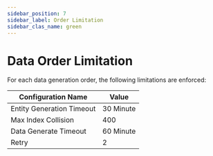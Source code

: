 ```yaml
---
sidebar_position: 7
sidebar_label: Order Limitation
sidebar_clas_name: green
---
```


# Data Order Limitation

For each data generation order, the following limitations are enforced:

| Configuration Name        | Value     |
|---------------------------|-----------|
| Entity Generation Timeout | 30 Minute |
| Max Index Collision       | 400       |
| Data Generate Timeout     | 60 Minute |
| Retry                     | 2         |
